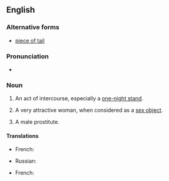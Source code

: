 ==English==

===Alternative forms===
* [[piece of tail]]

===Pronunciation===
{{IPA|en|/ˈpiːs əv ˈæs/}}
* {{audio|en|En-au-piece of ass.ogg|Audio (AU)}}

===Noun===
{{en-noun|pieces of ass}}

# {{lb|en|US|idiomatic|colloquial|vulgar}} An act of intercourse, especially a [[one-night stand]].
# {{lb|en|US|idiomatic|colloquial|vulgar}} A very attractive woman, when considered as a [[sex object]].
# {{lb|en|rare|US|LGBT|idiomatic|colloquial|vulgar}} A male prostitute.

====Translations====
{{trans-top|A one night stand.}}
* French: {{t+|fr|coup d’un soir|m}}
{{trans-mid}}
* Russian: {{t+|ru|палка|f}}
{{trans-bottom}}

{{trans-top|A very attractive woman.}}
* French: {{t+|fr|bombe sexuelle|f}}
{{trans-mid}}
{{trans-bottom}}